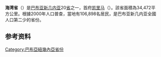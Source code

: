 {{noteTA
|G1 = TO
}}
{{Infobox settlement
| name                  = 
| other_name            = Gulf Province
| image_skyline         = 
| image_caption         = 
| image_flag            = Flag of Gulf Province.png
| image_map             = Gulf in Papua New Guinea.svg
| map_caption           = 在巴布亚新几内亚的位置
| coordinates             = {{coord|7|20|S|145|0|E|region:PG|display=it}}
| subdivision_type        = 国家
| subdivision_name        = {{PNG}}
| parts_type              = [[巴布亚新几内亚县份和地方政府|县]]
| parts_style             = list
| p1 = [[凱雷馬縣|凱雷馬縣]]
| p2 = [[基科里縣|基科里縣]]
| seat_type               = 首府
| seat                    = [[凱里馬|凱里馬]]
| area_total_km2          = 34472
| area_footnotes          = 
| population_total        = 158197
| population_as_of        = 2011
| population_footnotes    = 
| population_density_km2  = auto
| leader_title            = 省长
| leader_name             = Chris Haiveta
| elevation_m             = 
| postal_code             = 
| timezone1               = [[澳大利亞時區|AEST]]
| utc_offset1             = +10
| blank_name_sec1         = [[人类发展指数|HDI]] (2018)
| blank_info_sec1         = 0.510<ref name="GlobalDataLab">{{Cite web|url=https://hdi.globaldatalab.org/areadata/shdi/|title=Sub-national HDI - Area Database - Global Data Lab|website=hdi.globaldatalab.org|language=en|access-date=2020-04-18}}</ref><br/>{{color|#900|low}} · {{tsl|en|List of provinces of Papua New Guinea by Human Development Index||19th of 22}}
| website                 = 
}}
'''海湾省'''（{{lang-en|Gulf Province}}）是[[巴布亚新几内亚|巴布亚新几内亚]]20[[中国一级行政区|省]]之一，首府[[凯里马|凯里马]]（{{lang|en|Kerema}}）。該省面積為34,472平方公里。根據2000年人口普查，當地有106,898名居民，是巴布亚新几内亚全國人口第二少的省份。

==参考资料==
{{refs}}

{{巴布亞紐幾內亞}}
[[Category:巴布亞紐幾內亞省份|Category:巴布亞紐幾內亞省份]]
{{PapuaNewGuinea-geo-stub}}